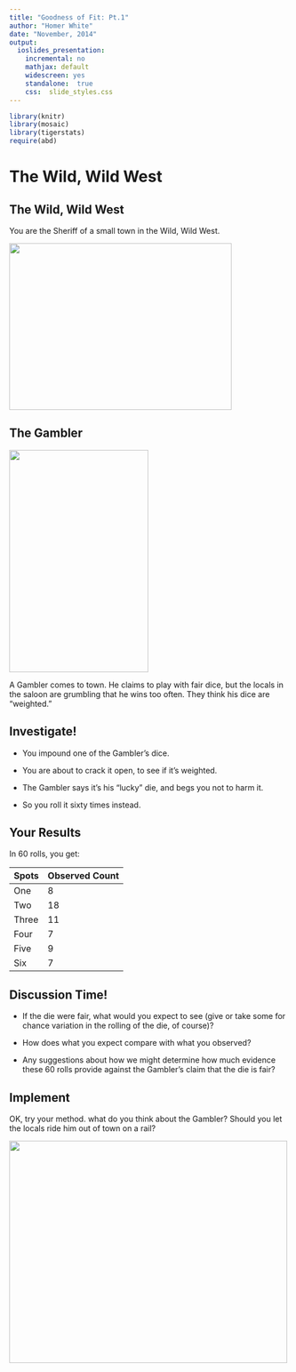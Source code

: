 ---
title: "Goodness of Fit: Pt.1"
author: "Homer White"
date: "November, 2014"
output:
  ioslides_presentation:
    incremental: no
    mathjax: default
    widescreen: yes
    standalone:  true
    css:  slide_styles.css
---


```{r include=FALSE}
library(knitr)
library(mosaic)
library(tigerstats)
require(abd)
```

# The Wild, Wild West

## The Wild, Wild West

You are the Sheriff of a small town in the Wild, Wild West.

<img src="sheriff_disney_co_uk.jpg" style="width:400px;height:300px"/>

## The Gambler

<img src="dice_www_nj_com.jpg" style="width:250px;height:400px"/>

A Gambler comes to town.  He claims to play with fair dice, but the locals in the saloon are grumbling that he wins too often.  They think his dice are "weighted."

## Investigate!

* You impound one of the Gambler's dice.

* You are about to crack it open, to see if it's weighted.

* The Gambler says it's his "lucky" die, and begs you not to harm it.

* So you roll it sixty times instead.

##  Your Results

In 60 rolls, you get:

Spots|Observed Count
---|---
One|8
Two|18
Three|11
Four|7
Five|9
Six|7

## Discussion Time!

* If the die were fair, what would you expect to see (give or take some for chance variation in the rolling of the die, of course)?

* How does what you expect compare with what you observed?

* Any suggestions about how we might determine how much evidence these 60 rolls provide against the Gambler's claim that the die is fair?

## Implement

OK, try your method.  what do you think about the Gambler?  Should you let the locals ride him out of town on a rail?

<img src="Huck_Finn_Travelling_by_Rail_wikipedia.jpg" style="width:500px;height:400px"/>

